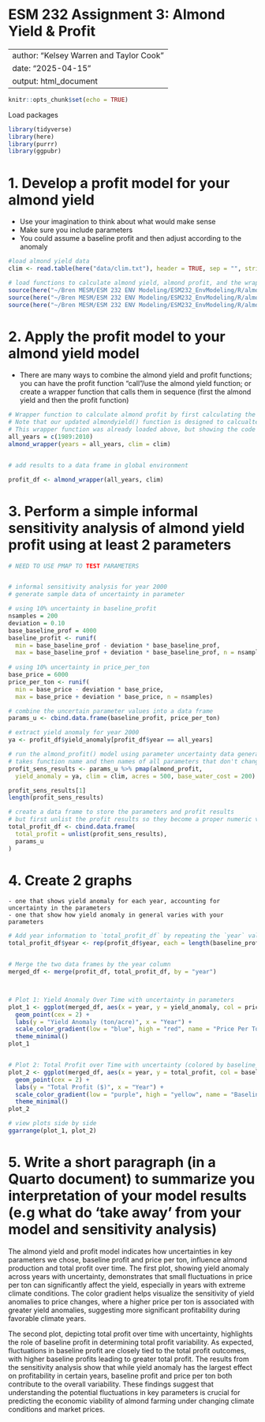 # ESM 232 Assignment 3: Almond Yield & Profit

---
author: "Kelsey Warren and Taylor Cook"
date: "2025-04-15"
output: html_document
---

```r
knitr::opts_chunk$set(echo = TRUE)
```

Load packages

```r
library(tidyverse)
library(here)
library(purrr)
library(ggpubr)
```

# 1. Develop a profit model for your almond yield

-   Use your imagination to think about what would make sense
-   Make sure you include parameters
-   You could assume a baseline profit and then adjust according to the anomaly

```r
#load almond yield data
clim <- read.table(here("data/clim.txt"), header = TRUE, sep = "", strip.white = TRUE)

# load functions to calculate almond yield, almond profit, and the wrapper function to bring them together
source(here("~/Bren MESM/ESM 232 ENV Modeling/ESM232_EnvModeling/R/almondyield.R"))
source(here("~/Bren MESM/ESM 232 ENV Modeling/ESM232_EnvModeling/R/almond_profit.R"))
source(here("~/Bren MESM/ESM 232 ENV Modeling/ESM232_EnvModeling/R/almond_wrapper.R"))

```

# 2. Apply the profit model to your almond yield model

-   There are many ways to combine the almond yield and profit functions; you can have the profit function "call"/use the almond yield function; or create a wrapper function that calls them in sequence (first the almond yield and then the profit function)

```r
# Wrapper function to calculate almond profit by first calculating the yield anomaly
# Note that our updated almondyield() function is designed to calcualte yield in a chosen single year at a time, rather than for the entire time period.
# This wrapper function was already loaded above, but showing the code here for the example year 2000
all_years = c(1989:2010)
almond_wrapper(years = all_years, clim = clim) 


# add results to a data frame in global environment

profit_df <- almond_wrapper(all_years, clim)

```

# 3. Perform a simple informal sensitivity analysis of almond yield profit using at least 2 parameters

```r
# NEED TO USE PMAP TO TEST PARAMETERS


# informal sensitivity analysis for year 2000
# generate sample data of uncertainty in parameter

# using 10% uncertainty in baseline_profit
nsamples = 200
deviation = 0.10
base_baseline_prof = 4000
baseline_profit <- runif(
  min = base_baseline_prof - deviation * base_baseline_prof,
  max = base_baseline_prof + deviation * base_baseline_prof, n = nsamples)
  
# using 10% uncertainty in price_per_ton
base_price = 6000
price_per_ton <- runif(
  min = base_price - deviation * base_price,
  max = base_price + deviation * base_price, n = nsamples)

# combine the uncertain parameter values into a data frame
params_u <- cbind.data.frame(baseline_profit, price_per_ton)

# extract yield anomaly for year 2000
ya <- profit_df$yield_anomaly[profit_df$year == all_years]

# run the almond_profit() model using parameter uncertainty data generated above using pmap()
# takes function name and then names of all parameters that don't change
profit_sens_results <- params_u %>% pmap(almond_profit,
  yield_anomaly = ya, clim = clim, acres = 500, base_water_cost = 200)

profit_sens_results[1]
length(profit_sens_results)

# create a data frame to store the parameters and profit results
# but first unlist the profit results so they become a proper numeric vector
total_profit_df <- cbind.data.frame(
  total_profit = unlist(profit_sens_results),
  params_u
)

```

# 4. Create 2 graphs

```         
- one that shows yield anomaly for each year, accounting for uncertainty in the parameters
- one that show how yield anomaly in general varies with your parameters
```

```r

# Add year information to `total_profit_df` by repeating the `year` values from `profit_df`
total_profit_df$year <- rep(profit_df$year, each = length(baseline_profit))


# Merge the two data frames by the year column
merged_df <- merge(profit_df, total_profit_df, by = "year")



# Plot 1: Yield Anomaly Over Time with uncertainty in parameters
plot_1 <- ggplot(merged_df, aes(x = year, y = yield_anomaly, col = price_per_ton)) +
  geom_point(cex = 2) + 
  labs(y = "Yield Anomaly (ton/acre)", x = "Year") +
  scale_color_gradient(low = "blue", high = "red", name = "Price Per Ton ($)") +
  theme_minimal()
plot_1


# Plot 2: Total Profit over Time with uncertainty (colored by baseline_profit)
plot_2 <- ggplot(merged_df, aes(x = year, y = total_profit, col = baseline_profit)) +
  geom_point(cex = 2) + 
  labs(y = "Total Profit ($)", x = "Year") +
  scale_color_gradient(low = "purple", high = "yellow", name = "Baseline Profit ($)") +
  theme_minimal()
plot_2

# view plots side by side
ggarrange(plot_1, plot_2)

```

# 5. Write a short paragraph (in a Quarto document) to summarize you interpretation of your model results (e.g what do 'take away' from your model and sensitivity analysis)

The almond yield and profit model indicates how uncertainties in key parameters we chose, baseline profit and price per ton, influence almond production and total profit over time. The first plot, showing yield anomaly across years with uncertainty, demonstrates that small fluctuations in price per ton can significantly affect the yield, especially in years with extreme climate conditions. The color gradient helps visualize the sensitivity of yield anomalies to price changes, where a higher price per ton is associated with greater yield anomalies, suggesting more significant profitability during favorable climate years.

The second plot, depicting total profit over time with uncertainty, highlights the role of baseline profit in determining total profit variability. As expected, fluctuations in baseline profit are closely tied to the total profit outcomes, with higher baseline profits leading to greater total profit. The results from the sensitivity analysis show that while yield anomaly has the largest effect on profitability in certain years, baseline profit and price per ton both contribute to the overall variability. These findings suggest that understanding the potential fluctuations in key parameters is crucial for predicting the economic viability of almond farming under changing climate conditions and market prices.








